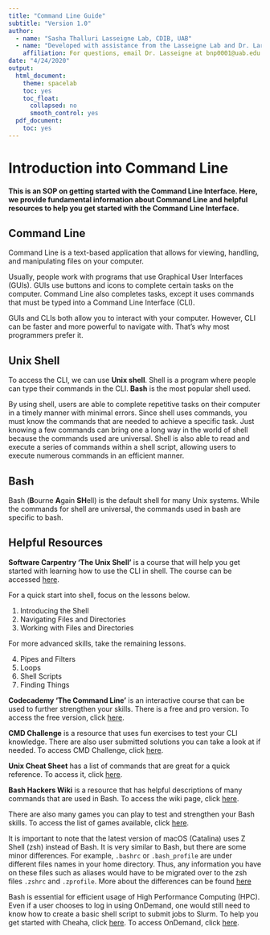 ```yaml
---
title: "Command Line Guide"
subtitle: "Version 1.0"
author: 
  - name: "Sasha Thalluri Lasseigne Lab, CDIB, UAB"
  - name: "Developed with assistance from the Lasseigne Lab and Dr. Lara Ianov, UAB"
    affiliation: For questions, email Dr. Lasseigne at bnp0001@uab.edu
date: "4/24/2020"
output:
  html_document:
    theme: spacelab
    toc: yes
    toc_float:
      collapsed: no
      smooth_control: yes
  pdf_document:
    toc: yes
---
```


# Introduction into Command Line

#### This is an SOP on getting started with the Command Line Interface. Here, we provide fundamental information about Command Line and helpful resources to help you get started with the Command Line Interface. 

## Command Line 

Command Line is a text-based application that allows for viewing, handling, and manipulating files on your computer. 

Usually, people work with programs that use Graphical User Interfaces (GUIs). GUIs use buttons and icons to complete certain tasks on the computer. Command Line also completes tasks, except it uses commands that must be typed into a Command Line Interface (CLI). 

GUIs and CLIs both allow you to interact with your computer. However, CLI can be faster and more powerful to navigate with. That's why most programmers prefer it.

## Unix Shell

To access the CLI, we can use **Unix shell**. Shell is a program where people can type their commands in the CLI. **Bash** is the most popular shell used. 

By using shell, users are able to complete repetitive tasks on their computer in a timely manner with minimal errors. Since shell uses commands, you must know the commands that are needed to achieve a specific task. Just knowing a few commands can bring one a long way in the world of shell because the commands used are universal. Shell is also able to read and execute a series of commands within a shell script, allowing users to execute numerous commands in an efficient manner.

## Bash

Bash (**B**ourne **A**gain **SH**ell) is the default shell for many Unix systems. While the commands for shell are universal, the commands used in bash are specific to bash. 

## Helpful Resources 

**Software Carpentry 'The Unix Shell'** is a course that will help you get started with learning how to use the CLI in shell. The course can be accessed <a href="http://swcarpentry.github.io/shell-novice/" target = "_blank">here</a>.

For a quick start into shell, focus on the lessons below.

1. Introducing the Shell
2. Navigating Files and Directories
3. Working with Files and Directories

For more advanced skills, take the remaining lessons.

4. Pipes and Filters
5. Loops
6. Shell Scripts
7. Finding Things

**Codecademy 'The Command Line'** is an interactive course that can be used to further strengthen your skills. There is a free and pro version. To access the free version, click [here](https://www.codecademy.com/learn/learn-the-command-line). 

**CMD Challenge** is a resource that uses fun exercises to test your CLI knowledge. There are also user submitted solutions you can take a look at if needed. To access CMD Challenge, click [here](https://cmdchallenge.com).

**Unix Cheat Sheet** has a list of commands that are great for a quick reference. To access it, click [here](https://files.fosswire.com/2007/08/fwunixref.pdf).

**Bash Hackers Wiki** is a resource that has helpful descriptions of many commands that are used in Bash. To access the wiki page, click [here](https://wiki.bash-hackers.org).

There are also many games you can play to test and strengthen your Bash skills. To access the list of games available, click [here](https://www.ostechnix.com/test-your-bash-skills-by-playing-command-line-games/).

It is important to note that the latest version of macOS (Catalina) uses Z Shell (zsh) instead of Bash. It is very similar to Bash, but there are some minor differences. For example, ```.bashrc```  or ```.bash_profile``` are under different files names in your home directory. Thus, any information you have on these files such as aliases would have to be migrated over to the zsh files ```.zshrc``` and ```.zprofile```. More about the differences can be found [here](https://apple.stackexchange.com/questions/361870/what-are-the-practical-differences-between-bash-and-zsh)

Bash is essential for efficient usage of High Performance Computing (HPC). Even if a user chooses to log in using OnDemand, one would still need to know how to create a basic shell script to submit jobs to Slurm. To help you get started with Cheaha, click [here](https://docs.uabgrid.uab.edu/wiki/Cheaha2_GettingStarted). To access OnDemand, click [here](https://rc.uab.edu/pun/sys/dashboard).










